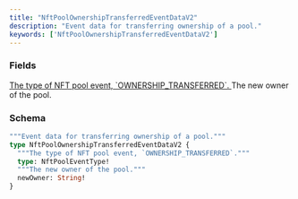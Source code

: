 ```yaml
---
title: "NftPoolOwnershipTransferredEventDataV2"
description: "Event data for transferring ownership of a pool."
keywords: ['NftPoolOwnershipTransferredEventDataV2']
---
```


### Fields

<a href="/api-reference/types/nftpooleventtype">
  <ResponseField name="type" type="NftPoolEventType!" required>
    The type of NFT pool event, `OWNERSHIP_TRANSFERRED`.
  </ResponseField>
</a>

<ResponseField name="newOwner" type="String!" required>
  The new owner of the pool.
</ResponseField>

### Schema


```graphql 
"""Event data for transferring ownership of a pool."""
type NftPoolOwnershipTransferredEventDataV2 {
  """The type of NFT pool event, `OWNERSHIP_TRANSFERRED`."""
  type: NftPoolEventType!
  """The new owner of the pool."""
  newOwner: String!
}
```
